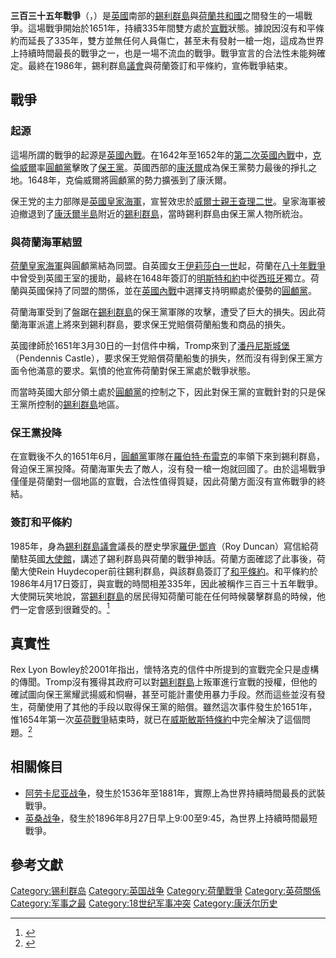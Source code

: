 {{noteTA
|1=zh:錫利; zh-hant:夕利
}}
{{Infobox Military Conflict
|conflict=三百三十五年戰爭
|partof=
|image=[[File:335_years_war_locations.png|File:335 years war locations.png]]
|caption=
{{legend|red|錫利群島}}
{{legend|green|荷蘭共和國}}
|date= 1651年3月30日－1986年4月17日
|place=[[錫利群島|錫利群島]]
|casus=
|territory=
|result=沒有結果，双方签订和平条约
|combatant1={{flagicon image|ScillonianCross.svg}} [[錫利群島|錫利群島]]<br/>{{flagicon|United Kingdom}} [[英国|聯合王國]]
|combatant3={{flagicon|Dutch Republic}} [[荷蘭共和國|尼德蘭七省共和國]]<br/>{{flagicon|Netherlands}} [[荷蘭聯合王國|荷蘭聯合王國]]<br/>{{flagicon|Netherlands}} [[荷蘭王國|荷蘭王國]]
|commander1=[[约翰·格兰维尔，巴斯第一伯爵|约翰·格兰维尔]]<br/>[[罗伊·邓肯|罗伊·邓肯]]
|commander2=[[上将|上将]] [[马尔滕·哈珀佐恩·特朗|马尔滕·哈珀佐恩·特朗]]<br/>[[琼克尔|琼克尔]][[赖因·韦德佩珀|赖因·韦德佩珀]]
|strength1=
|strength2=
|casualties1= 無
|casualties2= 無
}}

'''三百三十五年戰爭'''（{{lang-en|Three Hundred and Thirty Five Years' War}}，{{lang-nl|Driehonderdvijfendertigjarige Oorlog}}）是[[英國|英國]]南部的[[錫利群島|錫利群島]]與[[荷蘭共和國|荷蘭共和國]]之間發生的一場戰爭。這場戰爭開始於1651年，持續335年間雙方處於[[宣戰|宣戰]]狀態。據說因沒有和平條約而延長了335年，雙方並無任何人員傷亡，甚至未有發射一槍一炮，這成為世界上持續時間最長的戰爭之一，也是一場不流血的戰爭。戰爭宣言的合法性未能夠確定。最終在1986年，錫利群島[[議會|議會]]與荷蘭簽訂和平條約，宣佈戰爭結束。

==戰爭==
===起源===
這場所謂的戰爭的起源是[[英國內戰|英國內戰]]。在1642年至1652年的[[第二次英國內戰|第二次英國內戰]]中，[[奥利弗·克伦威尔|克倫威爾]]率[[圓顱黨|圓顱黨]]擊敗了[[保王黨|保王黨]]。英國西部的[[康沃爾|康沃爾]]成為保王黨勢力最後的掙扎之地。1648年，克倫威爾將圓顱黨的勢力擴張到了康沃爾。

保王党的主力部隊是[[英國皇家海軍|英國皇家海軍]]，宣誓效忠於[[威爾士親王|威爾士親王]][[查理二世_(英格兰)|查理二世]]。皇家海軍被迫撤退到了[[康沃爾半島|康沃爾半島]]附近的[[錫利群島|錫利群島]]，當時錫利群島由保王黨人物{{link-en|巴斯伯爵|John Granville, 1st Earl of Bath}}所統治。

===與荷蘭海軍結盟===
[[荷蘭皇家海軍|荷蘭皇家海軍]]與圓顱黨結為同盟。自英國女王[[伊莉莎白一世|伊莉莎白一世]]起，荷蘭在[[八十年戰爭|八十年戰爭]]中曾受到英國王室的援助，最終在1648年簽訂的[[明斯特和約|明斯特和約]]中從[[西班牙|西班牙]]獨立。荷蘭與英國保持了同盟的關係，並在[[英國內戰|英國內戰]]中選擇支持明顯處於優勢的[[圓顱黨|圓顱黨]]。

荷蘭海軍受到了盤踞在[[錫利群島|錫利群島]]的保王黨軍隊的攻擊，遭受了巨大的損失。因此荷蘭海軍派遣上將{{link-en|Maarten Tromp|Maarten Tromp}}來到錫利群島，要求保王党賠償荷蘭船隻和商品的損失。

英國律師{{link-en|布林斯東·懷特洛克|Bulstrode Whitelocke|Bulstrode Whitelocke}}於1651年3月30日的一封信件中稱，Tromp來到了[[潘丹尼斯城堡|潘丹尼斯城堡]]（Pendennis Castle），要求保王党賠償荷蘭船隻的損失，然而沒有得到保王黨方面令他滿意的要求。氣憤的他宣佈荷蘭對保王黨處於戰爭狀態。

而當時英國大部分領土處於[[圓顱黨|圓顱黨]]的控制之下，因此對保王黨的宣戰針對的只是保王黨所控制的[[錫利群島|錫利群島]]地區。

===保王黨投降===
在宣戰後不久的1651年6月，[[圓顱黨|圓顱黨]]軍隊在[[羅伯特·布萊克_(海軍將領)|羅伯特·布雷克]]的率領下來到錫利群島，脅迫保王黨投降。荷蘭海軍失去了敵人，沒有發一槍一炮就回國了。由於這場戰爭僅僅是荷蘭對一個地區的宣戰，合法性值得質疑，因此荷蘭方面沒有宣佈戰爭的終結。

===簽訂和平條約===
1985年，身為[[錫利群島|錫利群島]][[議會|議會]]議長的歷史學家[[羅伊·鄧肯|羅伊·鄧肯]]（Roy Duncan）寫信給荷蘭駐英國[[大使館|大使館]]，講述了錫利群島與荷蘭的戰爭神話。荷蘭方面確認了此事後，荷蘭大使Rein Huydecoper前往錫利群島，與該群島簽訂了[[和平條約|和平條約]]。和平條約於1986年4月17日簽訂，與宣戰的時間相差335年，因此被稱作三百三十五年戰爭。大使開玩笑地說，當[[錫利群島|錫利群島]]的居民得知荷蘭可能在任何時候襲擊群島的時候，他們一定會感到很難受的。<ref>{{Cite web|title=Britain: Peace in Our Time|url=http://www.time.com/time/magazine/article/0,9171,961310,00.html|access-date=2021-09-18|date=1986-04-28|publisher=[[泰晤士报|TIME]]|archive-url=https://web.archive.org/web/20130824213556/http://www.time.com/time/magazine/article/0,9171,961310,00.html|archive-date=2013-08-24|dead-url=yes}}</ref>

==真實性==
Rex Lyon Bowley於2001年指出，懷特洛克的信件中所提到的宣戰完全只是虛構的傳聞。Tromp沒有獲得其政府可以對[[錫利群島|錫利群島]]上叛軍進行宣戰的授權，但他的確試圖向保王黨耀武揚威和恫嚇，甚至可能計畫使用暴力手段。然而這些並沒有發生，荷蘭使用了其他的手段以取得保王黨的賠償。雖然這次事件發生於1651年，惟1654年第一次[[英荷戰爭|英荷戰爭]]結束時，就已在[[威斯敏斯特條約|威斯敏斯特條約]]中完全解決了這個問題。<ref>{{Cite book|url=https://www.worldcat.org/title/scilly-at-war/oclc/47822817|publisher=Bowley Publications|date=2001|location=St Mary's|isbn=978-0-900184-34-5|oclc=47822817|language=En|first=R. L|last=Bowley|title=Scilly at war|pages=37, 38 & 65|access-date=2021-09-18|archive-date=2021-09-18|archive-url=https://web.archive.org/web/20210918114033/https://www.worldcat.org/title/scilly-at-war/oclc/47822817}}</ref>

== 相關條目 ==
*[[阿劳卡尼亚战争|阿劳卡尼亚战争]]，發生於1536年至1881年，實際上為世界持續時間最長的武裝戰爭。
*[[英桑战争|英桑战争]]，發生於1896年8月27日早上9:00至9:45，為世界上持續時間最短戰爭。

==參考文獻==
{{reflist}}
[[Category:锡利群岛|Category:锡利群岛]]
[[Category:英国战争|Category:英国战争]]
[[Category:荷蘭戰爭|Category:荷蘭戰爭]]
[[Category:英荷關係|Category:英荷關係]]
[[Category:军事之最|Category:军事之最]]
[[Category:18世纪军事冲突|Category:18世纪军事冲突]]
[[Category:康沃尔历史|Category:康沃尔历史]]